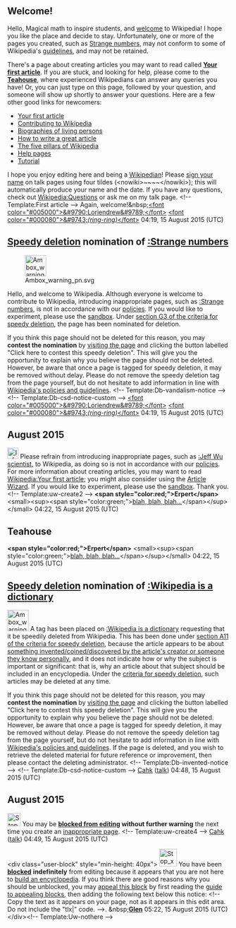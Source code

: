 <article id="47529774" title=User talk:Magical math to inspire students>
	<talkpage id="47529774" title="User talk:Magical math to inspire students">

== Welcome! ==

Hello, Magical math to inspire students, and [[Project:Introduction|welcome]] to Wikipedia!  I hope you like the place and decide to stay. Unfortunately, one or more of the pages you created, such as [[Strange numbers]], may not conform to some of Wikipedia's [[Wikipedia:List of policies|guidelines]], and may not be retained. 

There's a page about creating articles you may want to read called '''[[Wikipedia:Your first article|Your first article]]'''. If you are stuck, and looking for help, please come to the '''[[Wikipedia:Teahouse|Teahouse]]''', where experienced Wikipedians can answer any queries you have! Or, you can just type '''{{tl|help me}}''' on this page, followed by your question, and someone will show up shortly to answer your questions. Here are a few other good links for newcomers:
* [[Wikipedia:Your first article|Your first article]]
* [[Wikipedia:Contributing to Wikipedia|Contributing to Wikipedia]]
* [[Wikipedia:Biographies of living persons|Biographies of living persons]]
* [[Wikipedia:Article development|How to write a great article]]
* [[Wikipedia:Five pillars|The five pillars of Wikipedia]]
* [[Help:Contents|Help pages]]
* [[Wikipedia:Tutorial|Tutorial]]
I hope you enjoy editing here and being a [[Wikipedia:Wikipedians|Wikipedian]]! Please [[Wikipedia:Signatures|sign your name]] on talk pages using four tildes (&lt;nowiki&gt;~~~~&lt;/nowiki&gt;); this will automatically produce your name and the date. If you have any questions, check out [[Wikipedia:Questions]] or ask me on my talk page. &lt;!-- Template:First article --&gt; Again, welcome!&amp;nbsp;[[User:Loriendrew|&lt;font color=&quot;#005000&quot;&gt;&amp;#9790;Loriendrew&amp;#9789;&lt;/font&gt;]] [[User talk:Loriendrew|&lt;font color=&quot;#000080&quot;&gt;&amp;#9743;''(ring-ring)''&lt;/font&gt;]] 04:19, 15 August 2015 (UTC)

==[[Wikipedia:Criteria for speedy deletion|Speedy deletion]] nomination of [[:Strange numbers]]==
[[File:Ambox warning pn.svg|48px|left|alt=|link=]]

Hello, and welcome to Wikipedia. Although everyone is welcome to contribute to Wikipedia, introducing inappropriate pages, such as [[:Strange numbers]], is not in accordance with our [[Wikipedia:List of policies|policies]]. If you would like to experiment, please use the [[Wikipedia:Sandbox|sandbox]]. Under [[WP:CSD#G3|section G3 of the criteria for speedy deletion]], the page has been nominated for deletion. 

If you think this page should not be deleted for this reason, you may '''contest the nomination''' by [[:Strange numbers|visiting the page]] and clicking the button labelled &quot;Click here to contest this speedy deletion&quot;. This will give you the opportunity to explain why you believe the page should not be deleted. However, be aware that once a page is tagged for speedy deletion, it may be removed without delay. Please do not remove the speedy deletion tag from the page yourself, but do not hesitate to add information in line with [[Wikipedia:List of policies|Wikipedia's policies and guidelines]]. &lt;!-- Template:Db-vandalism-notice --&gt;&lt;!-- Template:Db-csd-notice-custom --&gt; [[User:Loriendrew|&lt;font color=&quot;#005000&quot;&gt;&amp;#9790;Loriendrew&amp;#9789;&lt;/font&gt;]] [[User talk:Loriendrew|&lt;font color=&quot;#000080&quot;&gt;&amp;#9743;''(ring-ring)''&lt;/font&gt;]] 04:19, 15 August 2015 (UTC)

== August 2015 ==

[[File:Information orange.svg|25px|alt=Information icon]] Please refrain from introducing inappropriate pages, such as [[:Jeff Wu scientist]], to Wikipedia, as doing so is not in accordance with our [[Wikipedia:List of policies|policies]]. For more information about creating articles, you may want to read [[Wikipedia:Your first article]]; you might also consider using the [[Wikipedia:Article wizard2.0|Article Wizard]]. If you would like to experiment, please use the [[Wikipedia:Sandbox|sandbox]]. Thank you.{{Z44}}&lt;!-- Template:uw-create2 --&gt; '''&lt;span style=&quot;color:red;&quot;&gt;Erpert&lt;/span&gt;''' &lt;small&gt;&lt;sup&gt;&lt;span style=&quot;color:green;&quot;&gt;[[User talk:Erpert|blah, blah, blah...]]&lt;/span&gt;&lt;/sup&gt;&lt;/small&gt; 04:22, 15 August 2015 (UTC)

==Teahouse==
{{Wikipedia:Teahouse/Invitation | {[[File:Information.svg|25px|alt=Information icon]] Hello and [[Wikipedia:Welcoming committee/Welcome to Wikipedia|welcome to Wikipedia]]. When you add content to [[Wikipedia:Talk page|talk pages]] and Wikipedia pages that have open discussion (but never when editing articles), please be sure to [[Wikipedia:Signatures|sign your posts]]. There are two ways to do this. Either:
# Add four [[tilde]]s  ( &amp;#126;&amp;#126;&amp;#126;&amp;#126; ) at the end of your comment; or
# With the cursor positioned at the end of your comment, click on the signature button ([[File:Insert-signature.png|15px|link=Wikipedia:How to sign your posts]] or [[File:Signature icon.png|15px|link=Wikipedia:How to sign your posts]]) located above the edit window.
This will automatically insert a signature with your username or IP address and the time you posted the comment. This information is necessary to allow other editors to easily see who wrote what and when.

Thank you.} | message= you are invited to join other new editors and friendly hosts in the [[WP:Teahouse|Teahouse]]. The Teahouse is an awesome place to meet people, ask questions and learn more about Wikipedia. Please join us! }} '''&lt;span style=&quot;color:red;&quot;&gt;Erpert&lt;/span&gt;''' &lt;small&gt;&lt;sup&gt;&lt;span style=&quot;color:green;&quot;&gt;[[User talk:Erpert|blah, blah, blah...]]&lt;/span&gt;&lt;/sup&gt;&lt;/small&gt; 04:22, 15 August 2015 (UTC)
==[[Wikipedia:Criteria for speedy deletion|Speedy deletion]] nomination of [[:Wikipedia is a dictionary]]==
[[File:Ambox warning pn.svg|48px|left|alt=|link=]]
{{Quote box|quote=&lt;p&gt;If this is the first article that you have created, you may want to read [[WP:Your first article|the guide to writing your first article]].&lt;/p&gt;&lt;p&gt;You may want to consider using the [[Wikipedia:Article wizard|Article Wizard]] to help you create articles.&lt;/p&gt;|width=20%|align=right}}
A tag has been placed on [[:Wikipedia is a dictionary]] requesting that it be speedily deleted from Wikipedia. This has been done under [[Wikipedia:Criteria for speedy deletion#Obviously invented|section A11 of the criteria for speedy deletion]], because the article appears to be about [[Wikipedia:Wikipedia is not for things made up one day|something invented/coined/discovered by the article's creator or someone they know personally]], and it does not indicate how or why the subject is important or significant: that is, why an article about that subject should be included in an encyclopedia. Under the [[Wikipedia:Criteria for speedy deletion#Articles|criteria for speedy deletion]], such articles may be deleted at any time. 

If you think this page should not be deleted for this reason, you may '''contest the nomination''' by [[:Wikipedia is a dictionary|visiting the page]] and clicking the button labelled &quot;Click here to contest this speedy deletion&quot;. This will give you the opportunity to explain why you believe the page should not be deleted. However, be aware that once a page is tagged for speedy deletion, it may be removed without delay. Please do not remove the speedy deletion tag from the page yourself, but do not hesitate to add information in line with [[Wikipedia:List of policies|Wikipedia's policies and guidelines]]. If the page is deleted, and you wish to retrieve the deleted material for future reference or improvement, then please contact the deleting administrator. &lt;!-- Template:Db-invented-notice --&gt; &lt;!-- Template:Db-csd-notice-custom --&gt; [[User:Cahk|Cahk]] ([[User talk:Cahk|talk]]) 04:48, 15 August 2015 (UTC)

== August 2015 ==
[[Image:Stop hand nuvola.svg|30px|alt=Stop icon]] You may be '''[[Wikipedia:Blocking policy|blocked from editing]] without further warning''' the next time you create an [[WP:List of policies|inappropriate page]]. {{Z46}}&lt;!-- Template:uw-create4 --&gt; [[User:Cahk|Cahk]] ([[User talk:Cahk|talk]]) 04:49, 15 August 2015 (UTC)

&lt;div class=&quot;user-block&quot; style=&quot;min-height: 40px&quot;&gt; [[File:Stop x nuvola.svg|40px|left|alt=Stop icon]] You have been '''[[WP:Blocking policy|blocked]]''' '''indefinitely''' from editing because it appears that you are not here to [[Wikipedia:NOTHERE#Not_being_here_to_build_an_encyclopedia|build an encyclopedia]].   If you think there are good reasons why you should be unblocked, you may [[WP:Appealing a block|appeal this block]] by first reading the [[WP:Guide to appealing blocks|guide to appealing blocks]], then adding the following text below this notice: &lt;!-- Copy the text as it appears on your page, not as it appears in this edit area. Do not include the &quot;tlx|&quot; code. --&gt;{{tlx|unblock|2=reason=''Your reason here &amp;#126;&amp;#126;&amp;#126;&amp;#126;''}}. &amp;nbsp;'''[[User talk:Glen|Glen]]''' 05:22, 15 August 2015 (UTC)&lt;/div&gt;&lt;!-- Template:Uw-nothere --&gt;
	</talkpage>
</article>